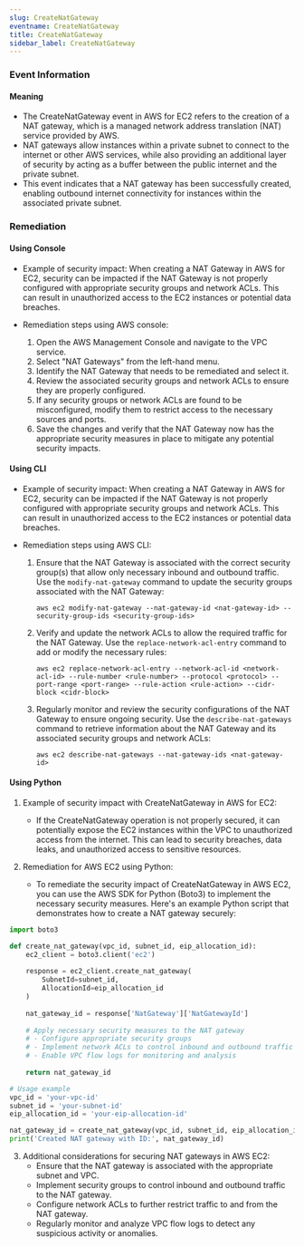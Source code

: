```yaml
--- 
slug: CreateNatGateway
eventname: CreateNatGateway
title: CreateNatGateway
sidebar_label: CreateNatGateway
---
```

                       
### Event Information

#### Meaning

- The CreateNatGateway event in AWS for EC2 refers to the creation of a NAT gateway, which is a managed network address translation (NAT) service provided by AWS.
- NAT gateways allow instances within a private subnet to connect to the internet or other AWS services, while also providing an additional layer of security by acting as a buffer between the public internet and the private subnet.
- This event indicates that a NAT gateway has been successfully created, enabling outbound internet connectivity for instances within the associated private subnet.

### Remediation

#### Using Console

- Example of security impact: When creating a NAT Gateway in AWS for EC2, security can be impacted if the NAT Gateway is not properly configured with appropriate security groups and network ACLs. This can result in unauthorized access to the EC2 instances or potential data breaches.

- Remediation steps using AWS console:
  1. Open the AWS Management Console and navigate to the VPC service.
  2. Select "NAT Gateways" from the left-hand menu.
  3. Identify the NAT Gateway that needs to be remediated and select it.
  4. Review the associated security groups and network ACLs to ensure they are properly configured.
  5. If any security groups or network ACLs are found to be misconfigured, modify them to restrict access to the necessary sources and ports.
  6. Save the changes and verify that the NAT Gateway now has the appropriate security measures in place to mitigate any potential security impacts.

#### Using CLI

- Example of security impact: When creating a NAT Gateway in AWS for EC2, security can be impacted if the NAT Gateway is not properly configured with appropriate security groups and network ACLs. This can result in unauthorized access to the EC2 instances or potential data breaches.

- Remediation steps using AWS CLI:
  1. Ensure that the NAT Gateway is associated with the correct security group(s) that allow only necessary inbound and outbound traffic. Use the `modify-nat-gateway` command to update the security groups associated with the NAT Gateway:
     ```
     aws ec2 modify-nat-gateway --nat-gateway-id <nat-gateway-id> --security-group-ids <security-group-ids>
     ```

  2. Verify and update the network ACLs to allow the required traffic for the NAT Gateway. Use the `replace-network-acl-entry` command to add or modify the necessary rules:
     ```
     aws ec2 replace-network-acl-entry --network-acl-id <network-acl-id> --rule-number <rule-number> --protocol <protocol> --port-range <port-range> --rule-action <rule-action> --cidr-block <cidr-block>
     ```

  3. Regularly monitor and review the security configurations of the NAT Gateway to ensure ongoing security. Use the `describe-nat-gateways` command to retrieve information about the NAT Gateway and its associated security groups and network ACLs:
     ```
     aws ec2 describe-nat-gateways --nat-gateway-ids <nat-gateway-id>
     ```

#### Using Python

1. Example of security impact with CreateNatGateway in AWS for EC2:
   - If the CreateNatGateway operation is not properly secured, it can potentially expose the EC2 instances within the VPC to unauthorized access from the internet. This can lead to security breaches, data leaks, and unauthorized access to sensitive resources.

2. Remediation for AWS EC2 using Python:
   - To remediate the security impact of CreateNatGateway in AWS EC2, you can use the AWS SDK for Python (Boto3) to implement the necessary security measures. Here's an example Python script that demonstrates how to create a NAT gateway securely:

```python
import boto3

def create_nat_gateway(vpc_id, subnet_id, eip_allocation_id):
    ec2_client = boto3.client('ec2')
    
    response = ec2_client.create_nat_gateway(
        SubnetId=subnet_id,
        AllocationId=eip_allocation_id
    )
    
    nat_gateway_id = response['NatGateway']['NatGatewayId']
    
    # Apply necessary security measures to the NAT gateway
    # - Configure appropriate security groups
    # - Implement network ACLs to control inbound and outbound traffic
    # - Enable VPC flow logs for monitoring and analysis
    
    return nat_gateway_id

# Usage example
vpc_id = 'your-vpc-id'
subnet_id = 'your-subnet-id'
eip_allocation_id = 'your-eip-allocation-id'

nat_gateway_id = create_nat_gateway(vpc_id, subnet_id, eip_allocation_id)
print('Created NAT gateway with ID:', nat_gateway_id)
```

3. Additional considerations for securing NAT gateways in AWS EC2:
   - Ensure that the NAT gateway is associated with the appropriate subnet and VPC.
   - Implement security groups to control inbound and outbound traffic to the NAT gateway.
   - Configure network ACLs to further restrict traffic to and from the NAT gateway.
   - Regularly monitor and analyze VPC flow logs to detect any suspicious activity or anomalies.


 